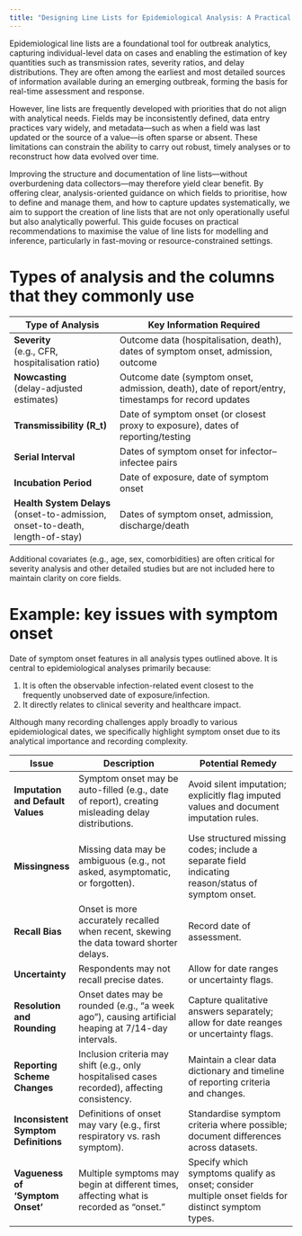 ```yaml
---
title: "Designing Line Lists for Epidemiological Analysis: A Practical Guide"
---
```


Epidemiological line lists are a foundational tool for outbreak analytics, capturing individual-level data on cases and enabling the estimation of key quantities such as transmission rates, severity ratios, and delay distributions.
They are often among the earliest and most detailed sources of information available during an emerging outbreak, forming the basis for real-time assessment and response.

However, line lists are frequently developed with priorities that do not align with analytical needs.
Fields may be inconsistently defined, data entry practices vary widely, and metadata—such as when a field was last updated or the source of a value—is often sparse or absent.
These limitations can constrain the ability to carry out robust, timely analyses or to reconstruct how data evolved over time.

Improving the structure and documentation of line lists—without overburdening data collectors—may therefore yield clear benefit.
By offering clear, analysis-oriented guidance on which fields to prioritise, how to define and manage them, and how to capture updates systematically, we aim to support the creation of line lists that are not only operationally useful but also analytically powerful. 
This guide focuses on practical recommendations to maximise the value of line lists for modelling and inference, particularly in fast-moving or resource-constrained settings.


# Types of analysis and the columns that they commonly use

| Type of Analysis                               | Key Information Required                                                       |
|----------------------------------------------- |------------------------------------------------------------------------------- |
| **Severity**<br>(e.g., CFR, hospitalisation ratio) | Outcome data (hospitalisation, death), dates of symptom onset, admission, outcome |
| **Nowcasting**<br>(delay-adjusted estimates)       | Outcome date (symptom onset, admission, death), date of report/entry, timestamps for record updates |
| **Transmissibility (R_t)**                      | Date of symptom onset (or closest proxy to exposure), dates of reporting/testing |
| **Serial Interval**                            | Dates of symptom onset for infector–infectee pairs                              |
| **Incubation Period**                          | Date of exposure, date of symptom onset                                         |
| **Health System Delays**<br>(onset-to-admission, onset-to-death, length-of-stay) | Dates of symptom onset, admission, discharge/death                              |

Additional covariates (e.g., age, sex, comorbidities) are often critical for severity analysis and other detailed studies but are not included here to maintain clarity on core fields.

# Example: key issues with symptom onset

Date of symptom onset features in all analysis types outlined above. It is central to epidemiological analyses primarily because:

1. It is often the observable infection-related event closest to the frequently unobserved date of exposure/infection.
2. It directly relates to clinical severity and healthcare impact.

Although many recording challenges apply broadly to various epidemiological dates, we specifically highlight symptom onset due to its analytical importance and recording complexity.

| Issue                              | Description                                                                                          | Potential Remedy                                                                                     |
|-----------------------------------|------------------------------------------------------------------------------------------------------|-------------------------------------------------------------------------------------------------------|
| **Imputation and Default Values** | Symptom onset may be auto-filled (e.g., date of report), creating misleading delay distributions.   | Avoid silent imputation; explicitly flag imputed values and document imputation rules.               |
| **Missingness**                   | Missing data may be ambiguous (e.g., not asked, asymptomatic, or forgotten).                         | Use structured missing codes; include a separate field indicating reason/status of symptom onset.    |
| **Recall Bias**                   | Onset is more accurately recalled when recent, skewing the data toward shorter delays.               | Record date of assessment.           |
| **Uncertainty**                   | Respondents may not recall precise dates.                                                            | Allow for date ranges or uncertainty flags.                                    |
| **Resolution and Rounding**       | Onset dates may be rounded (e.g., “a week ago”), causing artificial heaping at 7/14-day intervals.   | Capture qualitative answers separately; allow for date reanges or uncertainty flags.                |
| **Reporting Scheme Changes**      | Inclusion criteria may shift (e.g., only hospitalised cases recorded), affecting consistency.        | Maintain a clear data dictionary and timeline of reporting criteria and changes.                     |
| **Inconsistent Symptom Definitions** | Definitions of onset may vary (e.g., first respiratory vs. rash symptom).                          | Standardise symptom criteria where possible; document differences across datasets.                   |
| **Vagueness of 'Symptom Onset'**  | Multiple symptoms may begin at different times, affecting what is recorded as “onset.”              | Specify which symptoms qualify as onset; consider multiple onset fields for distinct symptom types.  |
